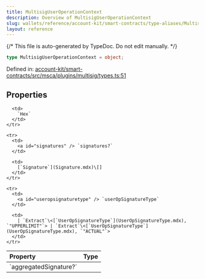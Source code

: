 ```yaml
---
title: MultisigUserOperationContext
description: Overview of MultisigUserOperationContext
slug: wallets/reference/account-kit/smart-contracts/type-aliases/MultisigUserOperationContext
layout: reference
---
```


{/* This file is auto-generated by TypeDoc. Do not edit manually. */}

```ts
type MultisigUserOperationContext = object;
```

Defined in: [account-kit/smart-contracts/src/msca/plugins/multisig/types.ts:51](https://github.com/alchemyplatform/aa-sdk/blob/ad165355d980f9a16dd388088895bfc851df8656/account-kit/smart-contracts/src/msca/plugins/multisig/types.ts#L51)

## Properties

<table>
  <thead>
    <tr>
      <th align="left">Property</th>
      <th align="left">Type</th>
    </tr>
  </thead>

  <tbody>
    <tr>
      <td>
        <a id="aggregatedsignature" /> `aggregatedSignature?`
      </td>

      <td>
        `Hex`
      </td>
    </tr>

    <tr>
      <td>
        <a id="signatures" /> `signatures?`
      </td>

      <td>
        [`Signature`](Signature.mdx)\[]
      </td>
    </tr>

    <tr>
      <td>
        <a id="useropsignaturetype" /> `userOpSignatureType`
      </td>

      <td>
        | `Extract`\<[`UserOpSignatureType`](UserOpSignatureType.mdx), `"UPPERLIMIT"`> | `Extract`\<[`UserOpSignatureType`](UserOpSignatureType.mdx), `"ACTUAL"`>
      </td>
    </tr>

  </tbody>
</table>

